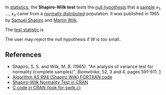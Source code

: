 In [[statistics]], the '''Shapiro-Wilk test''' tests the [[null hypothesis]] that a [[statistical sample|sample]] ''x''<sub>1</sub>, ..., ''x''<sub>''n''</sub> came from a [[normal distribution|normally distributed]] population. It was published in 1965 by [[Samuel Shapiro (statistician)|Samuel Shapiro]] and [[Martin Wilk]].

The [[test statistic]] is{{Fact|date=December 2008}}

The user may reject the null hypothesis if ''W'' is too small.{{Fact|date=December 2008}}


==References==

* Shapiro, S. S. and Wilk, M. B. (1965). "An analysis of variance test for normality (complete samples)", ''Biometrika'', 52, 3 and 4, pages 591-611. [http://www.jstor.org/view/00063444/di992333/99p0027o/0]
* [http://lib.stat.cmu.edu/apstat/R94 Algorithm AS R94 (Shapiro Wilk) FORTRAN code]
* [http://cran.us.r-project.org/doc/manuals/R-intro.html#Examining-the-distribution-of-a-set-of-data Shapiro-Wilk Normality Test in CRAN]
* [http://cran.us.r-project.org/sources.html C code in CRAN (look for swilk.c)]